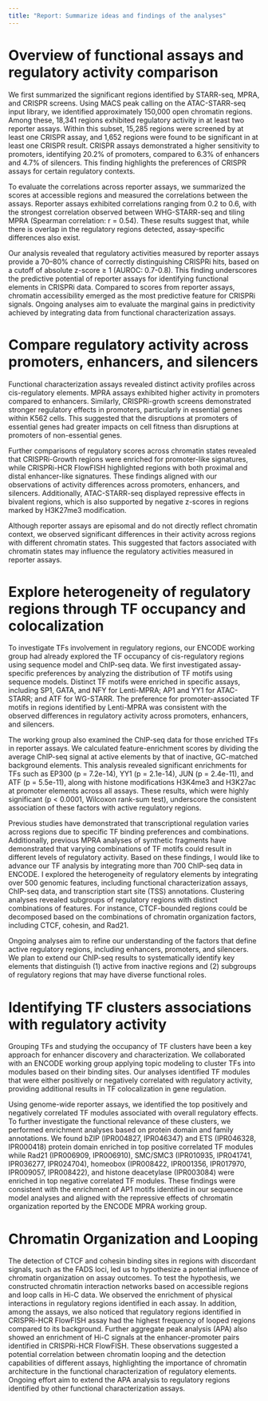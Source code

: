 ```yaml
---
title: "Report: Summarize ideas and findings of the analyses"
---
```


# Overview of functional assays and regulatory activity comparison
We first summarized the significant regions identified by STARR-seq, MPRA, and CRISPR screens. Using MACS peak calling on the ATAC-STARR-seq input library, we identified approximately 150,000 open chromatin regions. Among these, 18,341 regions exhibited regulatory activity in at least two reporter assays. Within this subset, 15,285 regions were screened by at least one CRISPR assay, and 1,652 regions were found to be significant in at least one CRISPR result. CRISPR assays demonstrated a higher sensitivity to promoters, identifying 20.2% of promoters, compared to 6.3% of enhancers and 4.7% of silencers. This finding highlights the preferences of CRISPR assays for certain regulatory contexts.

To evaluate the correlations across reporter assays, we summarized the scores at accessible regions and measured the correlations between the assays. Reporter assays exhibited correlations ranging from 0.2 to 0.6, with the strongest correlation observed between WHG-STARR-seq and tiling MPRA (Spearman correlation: r = 0.54). These results suggest that, while there is overlap in the regulatory regions detected, assay-specific differences also exist.

Our analysis revealed that regulatory activities measured by reporter assays provide a 70–80% chance of correctly distinguishing CRISPRi hits, based on a cutoff of absolute z-score ≥ 1 (AUROC: 0.7-0.8). This finding underscores the predictive potential of reporter assays for identifying functional elements in CRISPRi data. Compared to scores from reporter assays, chromatin accessibility emerged as the most predictive feature for CRISPRi signals. Ongoing analyses aim to evaluate the marginal gains in predictivity achieved by integrating data from functional characterization assays.

# Compare regulatory activity across promoters, enhancers, and silencers
Functional characterization assays revealed distinct activity profiles across cis-regulatory elements. MPRA assays exhibited higher activity in promoters compared to enhancers. Similarly, CRISPRi-growth screens demonstrated stronger regulatory effects in promoters, particularly in essential genes within K562 cells. This suggested that the disruptions at promoters of essential genes had greater impacts on cell fitness than disruptions at promoters of non-essential genes.

Further comparisons of regulatory scores across chromatin states revealed that CRISPRi-Growth regions were enriched for promoter-like signatures, while CRISPRi-HCR FlowFISH highlighted regions with both proximal and distal enhancer-like signatures. These findings aligned with our observations of activity differences across promoters, enhancers, and silencers. Additionally, ATAC-STARR-seq displayed repressive effects in bivalent regions, which is also supported by negative z-scores in regions marked by H3K27me3 modification.

Although reporter assays are episomal and do not directly reflect chromatin context, we observed significant differences in their activity across regions with different chromatin states. This suggested that factors associated with chromatin states may influence the regulatory activities measured in reporter assays.

# Explore heterogeneity of regulatory regions through TF occupancy and colocalization
To investigate TFs involvement in regulatory regions, our ENCODE working group had already explored the TF occupancy of cis-regulatory regions using sequence model and ChIP-seq data. We first investigated assay-specific preferences by analyzing the distribution of TF motifs using sequence models. Distinct TF motifs were enriched in specific assays, including SP1, GATA, and NFY for Lenti-MPRA; AP1 and YY1 for ATAC-STARR; and ATF for WG-STARR. The preference for promoter-associated TF motifs in regions identified by Lenti-MPRA was consistent with the observed differences in regulatory activity across promoters, enhancers, and silencers. 

The working group also examined the ChIP-seq data for those enriched TFs in reporter assays. We calculated feature-enrichment scores by dividing the average ChIP-seq signal at active elements by that of inactive, GC-matched background elements. This analysis revealed significant enrichments for TFs such as EP300 (p = 7.2e-14), YY1 (p = 2.1e-14), JUN (p = 2.4e-11), and ATF (p = 5.5e-11), along with histone modifications H3K4me3 and H3K27ac at promoter elements across all assays. These results, which were highly significant (p < 0.0001, Wilcoxon rank-sum test), underscore the consistent association of these factors with active regulatory regions.

Previous studies have demonstrated that transcriptional regulation varies across regions due to specific TF binding preferences and combinations. Additionally, previous MPRA analyses of synthetic fragments have demonstrated that varying combinations of TF motifs could result in different levels of regulatory activity. Based on these findings, I would like to advance our TF analysis by integrating more than 700 ChIP-seq data in ENCODE. I explored the heterogeneity of regulatory elements by integrating over 500 genomic features, including functional characterization assays, ChIP-seq data, and transcription start site (TSS) annotations. Clustering analyses revealed subgroups of regulatory regions with distinct combinations of features. For instance, CTCF-bounded regions could be decomposed based on the combinations of chromatin organization factors, including CTCF, cohesin, and Rad21. 

Ongoing analyses aim to refine our understanding of the factors that define active regulatory regions, including enhancers, promoters, and silencers. We plan to extend our ChIP-seq results to systematically identify key elements that distinguish (1) active from inactive regions and (2) subgroups of regulatory regions that may have diverse functional roles.

# Identifying TF clusters associations with regulatory activity
Grouping TFs and studying the occupancy of TF clusters have been a key approach for enhancer discovery and characterization. We collaborated with an ENCODE working group applying topic modeling to cluster TFs into modules based on their binding sites. Our analyses identified TF modules that were either positively or negatively correlated with regulatory activity, providing additional results in TF colocalization in gene regulation.

Using genome-wide reporter assays, we identified the top positively and negatively correlated TF modules associated with overall regulatory effects. To further investigate the functional relevance of these clusters, we performed enrichment analyses based on protein domain and family annotations. We found bZIP (IPR004827, IPR046347) and ETS (IPR046328, IPR000418) protein domain enriched in top positive correlated TF modules while Rad21 (IPR006909, IPR006910), SMC/SMC3 (IPR010935, IPR041741, IPR036277, IPR024704), homeobox (IPR008422, IPR001356, IPR017970, IPR009057, IPR008422), and histone deacetylase (IPR003084) were enriched in top negative correlated TF modules. These findings were consistent with the enrichment of AP1 motifs identified in our sequence model analyses and aligned with the repressive effects of chromatin organization reported by the ENCODE MPRA working group.

# Chromatin Organization and Looping
The detection of CTCF and cohesin binding sites in regions with discordant signals, such as the FADS loci, led us to hypothesize a potential influence of chromatin organization on assay outcomes. To test the hypothesis, we constructed chromatin interaction networks based on accessible regions and loop calls in Hi-C data. We observed the enrichment of physical interactions in regulatory regions identified in each assay. In addition, among the assays, we also noticed that regulatory regions identified in CRISPRi-HCR FlowFISH assay had the highest frequency of looped regions compared to its background. Further aggregate peak analysis (APA) also showed an enrichment of Hi-C signals at the enhancer-promoter pairs identified in CRISPRi-HCR FlowFISH. These observations suggested a potential correlation between chromatin looping and the detection capabilities of different assays, highlighting the importance of chromatin architecture in the functional characterization of regulatory elements. Ongoing effort aim to extend the APA analysis to regulatory regions identified by other functional characterization assays.

